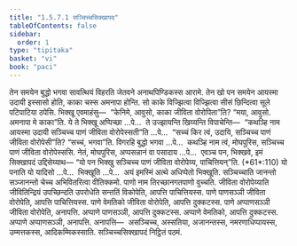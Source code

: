 ```yaml
---
title: "1.5.7.1 सञ्चिच्चसिक्खापद"
tableOfContents: false
sidebar:
  order: 1
type: "tipitaka"
basket: "vi"
book: "paci"
---
```



<DynamicBreadcrumb />

<Division number="382" book="paci">

<Paragraph number="1171" book="paci">
तेन समयेन बुद्धो भगवा सावत्थियं विहरति जेतवने अनाथपिण्डिकस्स आरामे. तेन खो पन समयेन आयस्मा उदायी इस्सासो होति, काका चस्स अमनापा होन्ति. सो काके विज्झित्वा विज्झित्वा सीसं छिन्दित्वा सूले पटिपाटिया ठपेसि. भिक्खू एवमाहंसु—  “केनिमे, आवुसो, काका जीविता वोरोपिता”ति? “मया, आवुसो. अमनापा मे काका”ति.
</Paragraph>

<Paragraph number="1172" book="paci">
ये ते भिक्खू अप्पिच्छा …पे…  ते उज्झायन्ति खिय्यन्ति विपाचेन्ति—  “कथञ्हि नाम आयस्मा उदायी सञ्चिच्च पाणं जीविता वोरोपेस्सती”ति …पे…  “सच्चं किर त्वं, उदायि, सञ्चिच्च पाणं जीविता वोरोपेसी”ति? “सच्चं, भगवा”ति. विगरहि बुद्धो भगवा …पे…  कथञ्हि नाम त्वं, मोघपुरिस, सञ्चिच्च पाणं जीविता वोरोपेस्ससि. नेतं, मोघपुरिस, अप्पसन्नानं वा पसादाय …पे…  एवञ्च पन, भिक्खवे, इमं सिक्खापदं उद्दिसेय्याथ—
</Paragraph>

</Division>
<Division number="383" book="paci">

<Paragraph number="1173" book="paci">
<Emphasis>“यो पन भिक्खु सञ्चिच्च पाणं जीविता वोरोपेय्य, पाचित्तियन्”</Emphasis>ति. (*61*:<Emphasis>110</Emphasis>)
</Paragraph>

</Division>
<Division number="384" book="paci">

<Paragraph number="1174" book="paci">
<Emphasis>यो पना</Emphasis>ति यो यादिसो …पे…  <Emphasis>भिक्खू</Emphasis>ति …पे…  अयं इमस्मिं अत्थे अधिप्पेतो भिक्खूति.
</Paragraph>

<Paragraph number="1175" book="paci">
<Emphasis>सञ्चिच्चा</Emphasis>ति जानन्तो सञ्जानन्तो चेच्च अभिवितरित्वा वीतिक्कमो.
</Paragraph>

<Paragraph number="1176" book="paci">
<Emphasis>पाणो</Emphasis> नाम तिरच्छानगतपाणो वुच्चति.
</Paragraph>

<Paragraph number="1177" book="paci">
<Emphasis>जीविता वोरोपेय्या</Emphasis>ति जीवितिन्द्रियं उपच्छिन्दति उपरोधेति सन्ततिं विकोपेति, आपत्ति पाचित्तियस्स.
</Paragraph>

</Division>
<Division number="385" book="paci">

<Paragraph number="1178" book="paci">
पाणे पाणसञ्ञी जीविता वोरोपेति, आपत्ति पाचित्तियस्स. पाणे वेमतिको जीविता वोरोपेति, आपत्ति दुक्कटस्स. पाणे अप्पाणसञ्ञी जीविता वोरोपेति, अनापत्ति. अप्पाणे पाणसञ्ञी, आपत्ति दुक्कटस्स. अप्पाणे वेमतिको, आपत्ति दुक्कटस्स. अप्पाणे अप्पाणसञ्ञी, अनापत्ति.
</Paragraph>

</Division>
<Division number="386" book="paci">

<Paragraph number="1179" book="paci">
अनापत्ति—  असञ्चिच्च, अस्सतिया, अजानन्तस्स, नमरणाधिप्पायस्स, उम्मत्तकस्स, आदिकम्मिकस्साति.

</Paragraph>
</Division>

<Paragraph number="1180" type="center" book="paci">
सञ्चिच्चसिक्खापदं निट्ठितं पठमं.
</Paragraph>